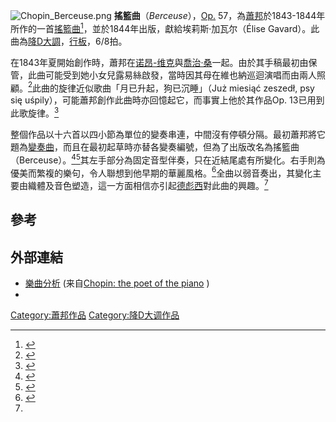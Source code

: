 {{NoteTA|G1=Music}}
[[File:Chopin_Berceuse.png|thumb]]
'''搖籃曲'''（''Berceuse''），[[作品号|Op.]] 57，為[[弗雷德里克·肖邦|蕭邦]]於1843-1844年所作的一首[[搖籃曲|搖籃曲]]<ref>{{Cite journal|title=Berceuse|author=|url=https://doi-org.wikipedialibrary.idm.oclc.org/10.1093/gmo/9781561592630.article.02749|last=Hamilton|first=Kenneth L.|date=2001|journal=[[Grove_Music_Online|Grove Music Online]]|publisher=[[Oxford_University_Press|Oxford University Press]]|doi=10.1093/gmo/9781561592630.article.02749}}</ref>，並於1844年出版，獻給埃莉斯·加瓦尔（Élise Gavard）。此曲為[[降D大調|降D大調]]，[[行板|行板]]，6/8拍。

在1843年夏開始創作時，蕭邦在[[诺昂-维克|诺昂-维克]]與[[乔治·桑|喬治‧桑]]一起。由於其手稿最初由{{link-en|寶琳·維亞朵|Pauline Viardot}}保管，此曲可能受到她小女兒露易絲啟發，當時因其母在維也納巡迴演唱而由兩人照顧。<ref>{{cite book|author=焦元溥|title=聽見蕭邦|url=//books.google.com.hk/books?id=FiJxCgAAQBAJ|date=2010年5月|publisher=聯經|isbn=978-957-08-3570-0|pages=176}}</ref>此曲的旋律近似歌曲「月已升起，狗已沉睡」（Już miesiąć zeszedł, psy się uśpily），可能蕭邦創作此曲時亦回憶起它，而事實上他於其作品Op. 13已用到此歌旋律。<ref>{{cite web|url=http://en.chopin.nifc.pl/chopin/composition/detail/id/121|title=The Fryderyk Chopin Institute: Compositions: Berceuse|accessdate=2013-08-12|archive-date=2020-09-22|archive-url=https://web.archive.org/web/20200922183729/https://en.chopin.nifc.pl/chopin/composition/detail/id/121|dead-url=no}}</ref>

整個作品以十六首以四小節為單位的變奏串連，中間沒有停頓分隔。最初蕭邦將它題為[[變奏曲|變奏曲]]，而且在最初起草時亦替各變奏編號，但為了出版改名為搖籃曲（Berceuse）。<ref name="Samson">{{cite book| last = Samson| first = Jim| url = https://www.hyperion-records.co.uk/tw.asp?w=W378| title = Berceuse in D flat major, Op 57| publisher = [[Hyperion_Records|Hyperion Records]]| year = 2008| accessdate = 2018-09-11| archive-date = 2019-03-29| archive-url = https://web.archive.org/web/20190329150531/https://www.hyperion-records.co.uk/tw.asp?w=W378| dead-url = no}}</ref><ref name="Nowik">{{cite book| last = Nowik| first = Wojciech| chapter-url = https://books.google.de/books?id=jUs9AAAAIAAJ&pg=PA40&lpg=PA25| chapter = Fryderyk Chopin's op. 57 – from Variantes to Berceuse| title = Chopin Studies 1| publisher = [[Cambridge_University_Press|Cambridge University Press]]| year = 1988| isbn = 9780521303651| pages = 25–40| access-date = 2019-03-29| archive-date = 2019-03-29| archive-url = https://web.archive.org/web/20190329161247/https://books.google.de/books?id=jUs9AAAAIAAJ&pg=PA40&lpg=PA25| dead-url = no}}</ref>其左手部分為固定音型伴奏，只在近結尾處有所變化。右手則為優美而繁複的樂句，令人聯想到他早期的華麗風格。<ref name="Eigeldinger">{{cite book| last = Eigeldinger| first = Jean-Jacques| editor-last = Rink| editor-first = John| editor2-last = Samson| editor2-first = Jim| chapter-url = https://books.google.com/books?id=UVVqMCoeJIkC&pg=PA114| chapter = Placing Chopin: Reflections on a Compositional Aesthetic| title = Chopin Studies 2| publisher = [[Cambridge_University_Press|Cambridge University Press]]| year = 1994| isbn = 9780521034333}}</ref>全曲以弱音奏出，其變化主要由織體及音色塑造，這一方面相信亦引起[[德彪西|德彪西]]對此曲的興趣。<ref name="Samson"/>

==參考==
{{reflist}}

==外部連結==
* [http://www.ourchopin.com/analysis/barcarolle.html 樂曲分析] {{Wayback|url=http://www.ourchopin.com/analysis/barcarolle.html |date=20110715023345 }} (来自[http://www.ourchopin.com/ Chopin: the poet of the piano] {{Wayback|url=http://www.ourchopin.com/ |date=20130617141101 }})
* {{IMSLP2|work=Berceuse, Op.57 (Chopin, Frédéric)|cname=搖籃曲，Op. 57}}

{{authority control}}

[[Category:蕭邦作品|Category:蕭邦作品]]
[[Category:降D大调作品|Category:降D大调作品]]